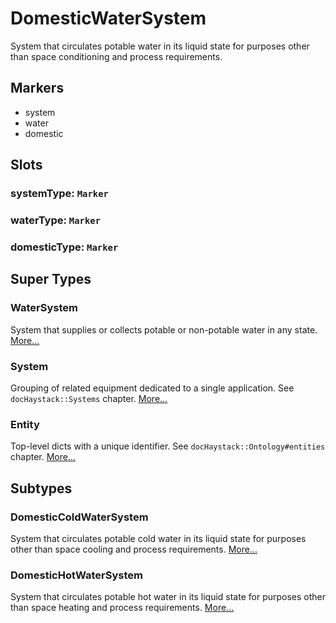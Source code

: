 # DomesticWaterSystem
System that circulates potable water in its liquid state for purposes
other than space conditioning and process requirements.
## Markers
- system
- water
- domestic

## Slots

### systemType: `Marker`

### waterType: `Marker`

### domesticType: `Marker`


## Super Types
### WaterSystem
System that supplies or collects potable or non-potable water in any state. 
[More...](./WaterSystem)

### System
Grouping of related equipment dedicated to a single application.
See `docHaystack::Systems` chapter. 
[More...](./System)

### Entity
Top-level dicts with a unique identifier.
See `docHaystack::Ontology#entities` chapter. 
[More...](./Entity)


## Subtypes
### DomesticColdWaterSystem
System that circulates potable cold water in its liquid state for purposes
other than space cooling and process requirements. 
[More...](./DomesticColdWaterSystem)
### DomesticHotWaterSystem
System that circulates potable hot water in its liquid state for purposes
other than space heating and process requirements. 
[More...](./DomesticHotWaterSystem)
